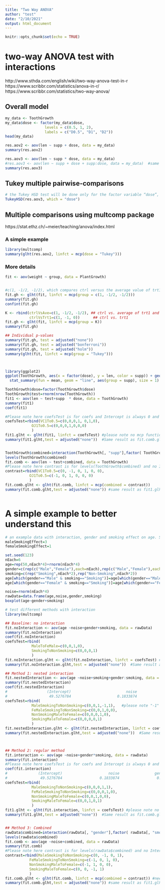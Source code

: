 ```yaml
---
title: "Two Way ANOVA"
author: "test"
date: "2/10/2021"
output: html_document
---
```


```r
knitr::opts_chunk$set(echo = TRUE)
```

# two-way ANOVA test with interactions

http://www.sthda.com/english/wiki/two-way-anova-test-in-r
https://www.scribbr.com/statistics/anova-in-r/
https://www.scribbr.com/statistics/two-way-anova/


## Overall model

```r
my_data <- ToothGrowth
my_data$dose <- factor(my_data$dose, 
                  levels = c(0.5, 1, 2),
                  labels = c("D0.5", "D1", "D2"))
head(my_data)

res.aov2 <- aov(len ~ supp + dose, data = my_data)
summary(res.aov2)

res.aov3 <- aov(len ~ supp * dose, data = my_data)
#res.aov3 <- aov(len ~ supp + dose + supp:dose, data = my_data)  #same
summary(res.aov3)


```

## Tukey multiple pairwise-comparisons

```r
# the Tukey HSD test will be done only for the factor variable “dose”, as supp only has two levels, no need to do pairwise-comparisons
TukeyHSD(res.aov3, which = "dose")

```

## Multiple comparisons using multcomp package

https://stat.ethz.ch/~meier/teaching/anova/index.html

### A simple example

```r
library(multcomp)
summary(glht(res.aov2, linfct = mcp(dose = "Tukey")))


```

### More details

```r
fit <- aov(weight ~ group, data = PlantGrowth)


#c(1, -1/2, -1/2), which compares ctrl versus the average value of trt1 and trt2.
fit.gh <- glht(fit, linfct = mcp(group = c(1, -1/2, -1/2)))
summary(fit.gh)
confint(fit.gh)

K <- rbind(ctrlVsAve=c(1, -1/2, -1/2), ## ctrl vs. average of trt1 and trt2
           ctrlVsTrt1=c(1, -1, 0))      ## ctrl vs. trt1
fit.gh <- glht(fit, linfct = mcp(group = K))
summary(fit.gh)

## Individual p-values
summary(fit.gh, test = adjusted("none"))
summary(fit.gh, test = adjusted("bonferroni"))
summary(fit.gh, test = adjusted("holm"))
summary(glht(fit, linfct = mcp(group = "Tukey")))



library(ggplot2)
ggplot(ToothGrowth, aes(x = factor(dose), y = len, color = supp)) + geom_point() +
  stat_summary(fun = mean, geom = "line", aes(group = supp), size = 1) + theme_bw()

ToothGrowth$dose=factor(ToothGrowth$dose)
ToothGrowth$test=rnorm(nrow(ToothGrowth))
fit1 <- aov(len ~ test+supp  * dose, data = ToothGrowth)
summary(fit1)
coef(fit1)

#Please note here coefsTest is for coefs and Intercept is always 0 and no baseline level here
coefsTest=rbind(VC1To0.5=c(0,0,0,1, 0,1,0),
            OJ1To0.5=c(0,0,0,1,0,0,0)
            )
fit1.glht <- glht(fit1, linfct = coefsTest) #please note no mcp function here
summary(fit1.glht,test = adjusted("none"))  #Same result as fit.comb.glht 


ToothGrowth$combined=interaction(ToothGrowth[, "supp"],factor( ToothGrowth[, "dose"]),sep = "+")
levels(ToothGrowth$combined)
fit.comb <- aov(len ~ test+combined, data = ToothGrowth)
#Please note here contrast is for levels(ToothGrowth$combined) and no Intercept here, baseline level should be -1
contrast=rbind(VC1To0.5=c(0, -1, 0, 1, 0, 0),
           OJ1To0.5=c(-1, 0, 1, 0, 0, 0)
           )
fit.comb.glht <- glht(fit.comb, linfct = mcp(combined = contrast))
summary(fit.comb.glht,test = adjusted("none")) #same result as fit1.glht



```


# A simple example to better understand this


```r
# an example data with interaction, gender and smoking effect on age. Somking has interaction with gender
maleSmokingEffect=3
femaleSmokingEffect=1

set.seed(123)
nEach=6
age=rep(50,nEach*4)+rnorm(nEach*4)
gender=c(rep(c("Male","Female"),each=nEach),rep(c("Male","Female"),each=nEach))
smoking=c(rep("Smoking",nEach*2),rep("Non-Smoking",nEach*2))
age[which(gender=="Male" & smoking=="Smoking")]=age[which(gender=="Male" & smoking=="Smoking")]+maleSmokingEffect
age[which(gender=="Female" & smoking=="Smoking")]=age[which(gender=="Female" & smoking=="Smoking")]+femaleSmokingEffect

noise=rnorm(nEach*4)
rawData=data.frame(age,noise,gender,smoking)
boxplot(age~gender+smoking)

# test different methods with interaction
library(multcomp)

## Baseline: no interaction
fit.noInteraction <- aov(age ~noise+gender+smoking, data = rawData)
summary(fit.noInteraction)
coef(fit.noInteraction)
coefsTest=rbind(
            MaleToFeMale=c(0,0,1,0),
            SmokingToNonSmoking=c(0,0,0,1)
            )
fit.noInteraction.glht <- glht(fit.noInteraction, linfct = coefsTest) #please note no mcp function here
summary(fit.noInteraction.glht,test = adjusted("none"))  #Same result as fit.comb.glht 

## Method 1: nested interaction
fit.nestedInteraction <- aov(age ~noise+smoking+gender:smoking, data = rawData)
summary(fit.nestedInteraction)
coef(fit.nestedInteraction)
#                  (Intercept)                         noise                smokingSmoking smokingNon-Smoking:genderMale     smokingSmoking:genderMale 
#                   49.5276784                     0.1833874                     1.3091535                     0.5514791                     2.6471479
coefsTest=rbind(
            MaleSmokingToNonSmoking=c(0,0,1,-1,1),   #please note "-1" here to remove baseline effect of gender in "smokingSmoking:genderMale" and only keep interaction effect
            FeMaleSmokingToNonSmoking=c(0,0,1,0,0),
            NonSmokingMaleToFemale=c(0,0,0,1,0),
            SmokingMaleToFemale=c(0,0,0,0,1)
            )
fit.nestedInteraction.glht <- glht(fit.nestedInteraction, linfct = coefsTest) #please note no mcp function here
summary(fit.nestedInteraction.glht,test = adjusted("none"))  #Same result as fit1.glht and fit.comb.glht 



## Method 2: regular method
fit.interaction <- aov(age ~noise+gender*smoking, data = rawData)
summary(fit.interaction)
#Please note here coefsTest is for coefs and Intercept is always 0 and no baseline level here
coef(fit.interaction)
#              (Intercept)                     noise                genderMale            smokingSmoking genderMale:smokingSmoking 
#               49.5276784                 0.1833874                 0.5514791                 1.3091535                 2.0956688 
coefsTest=rbind(
            MaleSmokingToNonSmoking=c(0,0,0,1,1),
            FeMaleSmokingToNonSmoking=c(0,0,0,1,0),
            NonSmokingMaleToFemale=c(0,0,1,0,0),
            SmokingMaleToFemale=c(0,0,1,0,1)
            )
fit1.glht <- glht(fit.interaction, linfct = coefsTest) #please note no mcp function here
summary(fit1.glht,test = adjusted("none"))  #Same result as fit.comb.glht 


## Method 3: Combined
rawData$combined=interaction(rawData[, "gender"],factor( rawData[, "smoking"]),sep = "+")
levels(rawData$combined)
fit.comb <- aov(age ~noise+combined, data = rawData)
summary(fit.comb)
#Please note here contrast is for levels(rawData$combined) and no Intercept here, baseline level should be -1. NOT for coef(fit.comb)
contrast=rbind(MaleSmokingToNonSmoking=c(0, -1, 0, 1),
           FeMaleSmokingToNonSmoking=c(-1, 0, 1, 0),
           NonSmokingMaleToFemale=c(-1, 1, 0, 0),
           SmokingMaleToFemale=c(0, 0, -1, 1)
           )
fit.comb.glht <- glht(fit.comb, linfct = mcp(combined = contrast)) #need mcp function here to use a contrast
summary(fit.comb.glht,test = adjusted("none")) #same result as fit1.glht



```





